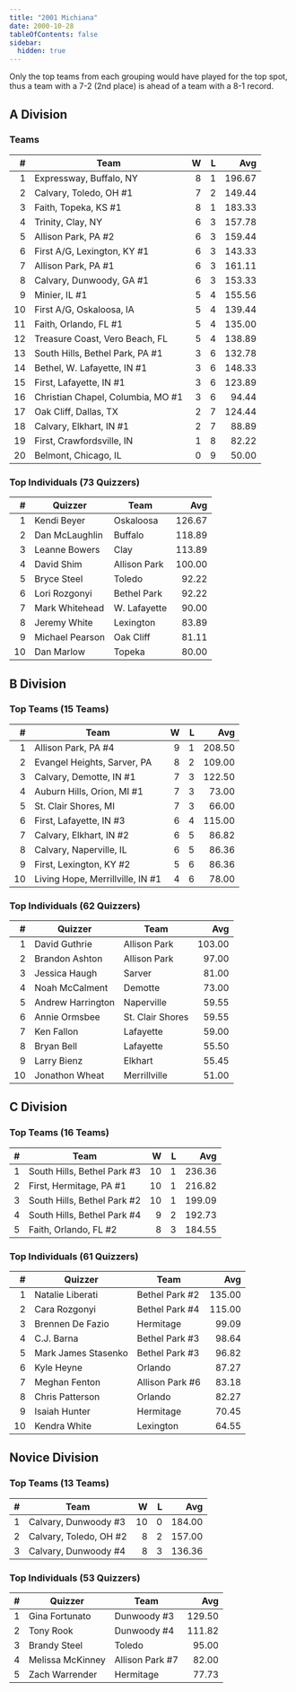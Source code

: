 ```yaml
---
title: "2001 Michiana"
date: 2000-10-28
tableOfContents: false
sidebar:
  hidden: true
---
```


Only the top teams from each grouping would have played for the top
spot, thus a team with a 7-2 (2nd place) is ahead of a team with a
8-1 record.

## A Division

### Teams

|    # | Team                              |    W |    L |    Avg |
| ---: | --------------------------------- | ---: | ---: | -----: |
|    1 | Expressway, Buffalo, NY           |    8 |    1 | 196.67 |
|    2 | Calvary, Toledo, OH #1            |    7 |    2 | 149.44 |
|    3 | Faith, Topeka, KS #1              |    8 |    1 | 183.33 |
|    4 | Trinity, Clay, NY                 |    6 |    3 | 157.78 |
|    5 | Allison Park, PA #2               |    6 |    3 | 159.44 |
|    6 | First A/G, Lexington, KY #1       |    6 |    3 | 143.33 |
|    7 | Allison Park, PA #1               |    6 |    3 | 161.11 |
|    8 | Calvary, Dunwoody, GA #1          |    6 |    3 | 153.33 |
|    9 | Minier, IL #1                     |    5 |    4 | 155.56 |
|   10 | First A/G, Oskaloosa, IA          |    5 |    4 | 139.44 |
|   11 | Faith, Orlando, FL #1             |    5 |    4 | 135.00 |
|   12 | Treasure Coast, Vero Beach, FL    |    5 |    4 | 138.89 |
|   13 | South Hills, Bethel Park, PA #1   |    3 |    6 | 132.78 |
|   14 | Bethel, W. Lafayette, IN #1       |    3 |    6 | 148.33 |
|   15 | First, Lafayette, IN #1           |    3 |    6 | 123.89 |
|   16 | Christian Chapel, Columbia, MO #1 |    3 |    6 |  94.44 |
|   17 | Oak Cliff, Dallas, TX             |    2 |    7 | 124.44 |
|   18 | Calvary, Elkhart, IN #1           |    2 |    7 |  88.89 |
|   19 | First, Crawfordsville, IN         |    1 |    8 |  82.22 |
|   20 | Belmont, Chicago, IL              |    0 |    9 |  50.00 |

### Top Individuals (73 Quizzers)

|    # | Quizzer         | Team         |    Avg |
| ---: | --------------- | ------------ | -----: |
|    1 | Kendi Beyer     | Oskaloosa    | 126.67 |
|    2 | Dan McLaughlin  | Buffalo      | 118.89 |
|    3 | Leanne Bowers   | Clay         | 113.89 |
|    4 | David Shim      | Allison Park | 100.00 |
|    5 | Bryce Steel     | Toledo       |  92.22 |
|    6 | Lori Rozgonyi   | Bethel Park  |  92.22 |
|    7 | Mark Whitehead  | W. Lafayette |  90.00 |
|    8 | Jeremy White    | Lexington    |  83.89 |
|    9 | Michael Pearson | Oak Cliff    |  81.11 |
|   10 | Dan Marlow      | Topeka       |  80.00 |

## B Division

### Top Teams (15 Teams)

|    # | Team                             |    W |    L |    Avg |
| ---: | -------------------------------- | ---: | ---: | -----: |
|    1 | Allison Park, PA #4              |    9 |    1 | 208.50 |
|    2 | Evangel Heights, Sarver, PA      |    8 |    2 | 109.00 |
|    3 | Calvary, Demotte, IN #1          |    7 |    3 | 122.50 |
|    4 | Auburn Hills, Orion, MI #1       |    7 |    3 |  73.00 |
|    5 | St. Clair Shores, MI             |    7 |    3 |  66.00 |
|    6 | First, Lafayette, IN #3          |    6 |    4 | 115.00 |
|    7 | Calvary, Elkhart, IN #2          |    6 |    5 |  86.82 |
|    8 | Calvary, Naperville, IL          |    6 |    5 |  86.36 |
|    9 | First, Lexington, KY #2          |    5 |    6 |  86.36 |
|   10 | Living Hope, Merrillville, IN #1 |    4 |    6 |  78.00 |

### Top Individuals (62 Quizzers)

|    # | Quizzer           | Team             |    Avg |
| ---: | ----------------- | ---------------- | -----: |
|    1 | David Guthrie     | Allison Park     | 103.00 |
|    2 | Brandon Ashton    | Allison Park     |  97.00 |
|    3 | Jessica Haugh     | Sarver           |  81.00 |
|    4 | Noah McCalment    | Demotte          |  73.00 |
|    5 | Andrew Harrington | Naperville       |  59.55 |
|    6 | Annie Ormsbee     | St. Clair Shores |  59.55 |
|    7 | Ken Fallon        | Lafayette        |  59.00 |
|    8 | Bryan Bell        | Lafayette        |  55.50 |
|    9 | Larry Bienz       | Elkhart          |  55.45 |
|   10 | Jonathon Wheat    | Merrillville     |  51.00 |

## C Division

### Top Teams (16 Teams)

|    # | Team                        |    W |    L |    Avg |
| ---: | --------------------------- | ---: | ---: | -----: |
|    1 | South Hills, Bethel Park #3 |   10 |    1 | 236.36 |
|    2 | First, Hermitage, PA #1     |   10 |    1 | 216.82 |
|    3 | South Hills, Bethel Park #2 |   10 |    1 | 199.09 |
|    4 | South Hills, Bethel Park #4 |    9 |    2 | 192.73 |
|    5 | Faith, Orlando, FL #2       |    8 |    3 | 184.55 |

### Top Individuals (61 Quizzers)

|    # | Quizzer             | Team            |    Avg |
| ---: | ------------------- | --------------- | -----: |
|    1 | Natalie Liberati    | Bethel Park #2  | 135.00 |
|    2 | Cara Rozgonyi       | Bethel Park #4  | 115.00 |
|    3 | Brennen De Fazio    | Hermitage       |  99.09 |
|    4 | C.J. Barna          | Bethel Park #3  |  98.64 |
|    5 | Mark James Stasenko | Bethel Park #3  |  96.82 |
|    6 | Kyle Heyne          | Orlando         |  87.27 |
|    7 | Meghan Fenton       | Allison Park #6 |  83.18 |
|    8 | Chris Patterson     | Orlando         |  82.27 |
|    9 | Isaiah Hunter       | Hermitage       |  70.45 |
|   10 | Kendra White        | Lexington       |  64.55 |

## Novice Division

### Top Teams (13 Teams)

|    # | Team                   |    W |    L |    Avg |
| ---: | ---------------------- | ---: | ---: | -----: |
|    1 | Calvary, Dunwoody #3   |   10 |    0 | 184.00 |
|    2 | Calvary, Toledo, OH #2 |    8 |    2 | 157.00 |
|    3 | Calvary, Dunwoody #4   |    8 |    3 | 136.36 |

### Top Individuals (53 Quizzers)

|    # | Quizzer          | Team            |    Avg |
| ---: | ---------------- | --------------- | -----: |
|    1 | Gina Fortunato   | Dunwoody #3     | 129.50 |
|    2 | Tony Rook        | Dunwoody #4     | 111.82 |
|    3 | Brandy Steel     | Toledo          |  95.00 |
|    4 | Melissa McKinney | Allison Park #7 |  82.00 |
|    5 | Zach Warrender   | Hermitage       |  77.73 |


